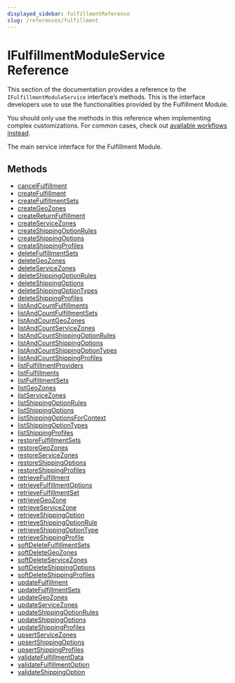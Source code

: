 ```yaml
---
displayed_sidebar: fulfillmentReference
slug: /references/fulfillment
---
```



# IFulfillmentModuleService Reference

This section of the documentation provides a reference to the `IFulfillmentModuleService` interface’s methods. This is the interface developers use to use the functionalities provided by the Fulfillment Module.

<Note>

You should only use the methods in this reference when implementing complex customizations. For common cases, check out [available workflows instead](/medusa-workflows-reference).

</Note>

The main service interface for the Fulfillment Module.

## Methods

- [cancelFulfillment](../../IFulfillmentModuleService/methods/fulfillment.IFulfillmentModuleService.cancelFulfillment/page.mdx)
- [createFulfillment](../../IFulfillmentModuleService/methods/fulfillment.IFulfillmentModuleService.createFulfillment/page.mdx)
- [createFulfillmentSets](../../IFulfillmentModuleService/methods/fulfillment.IFulfillmentModuleService.createFulfillmentSets/page.mdx)
- [createGeoZones](../../IFulfillmentModuleService/methods/fulfillment.IFulfillmentModuleService.createGeoZones/page.mdx)
- [createReturnFulfillment](../../IFulfillmentModuleService/methods/fulfillment.IFulfillmentModuleService.createReturnFulfillment/page.mdx)
- [createServiceZones](../../IFulfillmentModuleService/methods/fulfillment.IFulfillmentModuleService.createServiceZones/page.mdx)
- [createShippingOptionRules](../../IFulfillmentModuleService/methods/fulfillment.IFulfillmentModuleService.createShippingOptionRules/page.mdx)
- [createShippingOptions](../../IFulfillmentModuleService/methods/fulfillment.IFulfillmentModuleService.createShippingOptions/page.mdx)
- [createShippingProfiles](../../IFulfillmentModuleService/methods/fulfillment.IFulfillmentModuleService.createShippingProfiles/page.mdx)
- [deleteFulfillmentSets](../../IFulfillmentModuleService/methods/fulfillment.IFulfillmentModuleService.deleteFulfillmentSets/page.mdx)
- [deleteGeoZones](../../IFulfillmentModuleService/methods/fulfillment.IFulfillmentModuleService.deleteGeoZones/page.mdx)
- [deleteServiceZones](../../IFulfillmentModuleService/methods/fulfillment.IFulfillmentModuleService.deleteServiceZones/page.mdx)
- [deleteShippingOptionRules](../../IFulfillmentModuleService/methods/fulfillment.IFulfillmentModuleService.deleteShippingOptionRules/page.mdx)
- [deleteShippingOptions](../../IFulfillmentModuleService/methods/fulfillment.IFulfillmentModuleService.deleteShippingOptions/page.mdx)
- [deleteShippingOptionTypes](../../IFulfillmentModuleService/methods/fulfillment.IFulfillmentModuleService.deleteShippingOptionTypes/page.mdx)
- [deleteShippingProfiles](../../IFulfillmentModuleService/methods/fulfillment.IFulfillmentModuleService.deleteShippingProfiles/page.mdx)
- [listAndCountFulfillments](../../IFulfillmentModuleService/methods/fulfillment.IFulfillmentModuleService.listAndCountFulfillments/page.mdx)
- [listAndCountFulfillmentSets](../../IFulfillmentModuleService/methods/fulfillment.IFulfillmentModuleService.listAndCountFulfillmentSets/page.mdx)
- [listAndCountGeoZones](../../IFulfillmentModuleService/methods/fulfillment.IFulfillmentModuleService.listAndCountGeoZones/page.mdx)
- [listAndCountServiceZones](../../IFulfillmentModuleService/methods/fulfillment.IFulfillmentModuleService.listAndCountServiceZones/page.mdx)
- [listAndCountShippingOptionRules](../../IFulfillmentModuleService/methods/fulfillment.IFulfillmentModuleService.listAndCountShippingOptionRules/page.mdx)
- [listAndCountShippingOptions](../../IFulfillmentModuleService/methods/fulfillment.IFulfillmentModuleService.listAndCountShippingOptions/page.mdx)
- [listAndCountShippingOptionTypes](../../IFulfillmentModuleService/methods/fulfillment.IFulfillmentModuleService.listAndCountShippingOptionTypes/page.mdx)
- [listAndCountShippingProfiles](../../IFulfillmentModuleService/methods/fulfillment.IFulfillmentModuleService.listAndCountShippingProfiles/page.mdx)
- [listFulfillmentProviders](../../IFulfillmentModuleService/methods/fulfillment.IFulfillmentModuleService.listFulfillmentProviders/page.mdx)
- [listFulfillments](../../IFulfillmentModuleService/methods/fulfillment.IFulfillmentModuleService.listFulfillments/page.mdx)
- [listFulfillmentSets](../../IFulfillmentModuleService/methods/fulfillment.IFulfillmentModuleService.listFulfillmentSets/page.mdx)
- [listGeoZones](../../IFulfillmentModuleService/methods/fulfillment.IFulfillmentModuleService.listGeoZones/page.mdx)
- [listServiceZones](../../IFulfillmentModuleService/methods/fulfillment.IFulfillmentModuleService.listServiceZones/page.mdx)
- [listShippingOptionRules](../../IFulfillmentModuleService/methods/fulfillment.IFulfillmentModuleService.listShippingOptionRules/page.mdx)
- [listShippingOptions](../../IFulfillmentModuleService/methods/fulfillment.IFulfillmentModuleService.listShippingOptions/page.mdx)
- [listShippingOptionsForContext](../../IFulfillmentModuleService/methods/fulfillment.IFulfillmentModuleService.listShippingOptionsForContext/page.mdx)
- [listShippingOptionTypes](../../IFulfillmentModuleService/methods/fulfillment.IFulfillmentModuleService.listShippingOptionTypes/page.mdx)
- [listShippingProfiles](../../IFulfillmentModuleService/methods/fulfillment.IFulfillmentModuleService.listShippingProfiles/page.mdx)
- [restoreFulfillmentSets](../../IFulfillmentModuleService/methods/fulfillment.IFulfillmentModuleService.restoreFulfillmentSets/page.mdx)
- [restoreGeoZones](../../IFulfillmentModuleService/methods/fulfillment.IFulfillmentModuleService.restoreGeoZones/page.mdx)
- [restoreServiceZones](../../IFulfillmentModuleService/methods/fulfillment.IFulfillmentModuleService.restoreServiceZones/page.mdx)
- [restoreShippingOptions](../../IFulfillmentModuleService/methods/fulfillment.IFulfillmentModuleService.restoreShippingOptions/page.mdx)
- [restoreShippingProfiles](../../IFulfillmentModuleService/methods/fulfillment.IFulfillmentModuleService.restoreShippingProfiles/page.mdx)
- [retrieveFulfillment](../../IFulfillmentModuleService/methods/fulfillment.IFulfillmentModuleService.retrieveFulfillment/page.mdx)
- [retrieveFulfillmentOptions](../../IFulfillmentModuleService/methods/fulfillment.IFulfillmentModuleService.retrieveFulfillmentOptions/page.mdx)
- [retrieveFulfillmentSet](../../IFulfillmentModuleService/methods/fulfillment.IFulfillmentModuleService.retrieveFulfillmentSet/page.mdx)
- [retrieveGeoZone](../../IFulfillmentModuleService/methods/fulfillment.IFulfillmentModuleService.retrieveGeoZone/page.mdx)
- [retrieveServiceZone](../../IFulfillmentModuleService/methods/fulfillment.IFulfillmentModuleService.retrieveServiceZone/page.mdx)
- [retrieveShippingOption](../../IFulfillmentModuleService/methods/fulfillment.IFulfillmentModuleService.retrieveShippingOption/page.mdx)
- [retrieveShippingOptionRule](../../IFulfillmentModuleService/methods/fulfillment.IFulfillmentModuleService.retrieveShippingOptionRule/page.mdx)
- [retrieveShippingOptionType](../../IFulfillmentModuleService/methods/fulfillment.IFulfillmentModuleService.retrieveShippingOptionType/page.mdx)
- [retrieveShippingProfile](../../IFulfillmentModuleService/methods/fulfillment.IFulfillmentModuleService.retrieveShippingProfile/page.mdx)
- [softDeleteFulfillmentSets](../../IFulfillmentModuleService/methods/fulfillment.IFulfillmentModuleService.softDeleteFulfillmentSets/page.mdx)
- [softDeleteGeoZones](../../IFulfillmentModuleService/methods/fulfillment.IFulfillmentModuleService.softDeleteGeoZones/page.mdx)
- [softDeleteServiceZones](../../IFulfillmentModuleService/methods/fulfillment.IFulfillmentModuleService.softDeleteServiceZones/page.mdx)
- [softDeleteShippingOptions](../../IFulfillmentModuleService/methods/fulfillment.IFulfillmentModuleService.softDeleteShippingOptions/page.mdx)
- [softDeleteShippingProfiles](../../IFulfillmentModuleService/methods/fulfillment.IFulfillmentModuleService.softDeleteShippingProfiles/page.mdx)
- [updateFulfillment](../../IFulfillmentModuleService/methods/fulfillment.IFulfillmentModuleService.updateFulfillment/page.mdx)
- [updateFulfillmentSets](../../IFulfillmentModuleService/methods/fulfillment.IFulfillmentModuleService.updateFulfillmentSets/page.mdx)
- [updateGeoZones](../../IFulfillmentModuleService/methods/fulfillment.IFulfillmentModuleService.updateGeoZones/page.mdx)
- [updateServiceZones](../../IFulfillmentModuleService/methods/fulfillment.IFulfillmentModuleService.updateServiceZones/page.mdx)
- [updateShippingOptionRules](../../IFulfillmentModuleService/methods/fulfillment.IFulfillmentModuleService.updateShippingOptionRules/page.mdx)
- [updateShippingOptions](../../IFulfillmentModuleService/methods/fulfillment.IFulfillmentModuleService.updateShippingOptions/page.mdx)
- [updateShippingProfiles](../../IFulfillmentModuleService/methods/fulfillment.IFulfillmentModuleService.updateShippingProfiles/page.mdx)
- [upsertServiceZones](../../IFulfillmentModuleService/methods/fulfillment.IFulfillmentModuleService.upsertServiceZones/page.mdx)
- [upsertShippingOptions](../../IFulfillmentModuleService/methods/fulfillment.IFulfillmentModuleService.upsertShippingOptions/page.mdx)
- [upsertShippingProfiles](../../IFulfillmentModuleService/methods/fulfillment.IFulfillmentModuleService.upsertShippingProfiles/page.mdx)
- [validateFulfillmentData](../../IFulfillmentModuleService/methods/fulfillment.IFulfillmentModuleService.validateFulfillmentData/page.mdx)
- [validateFulfillmentOption](../../IFulfillmentModuleService/methods/fulfillment.IFulfillmentModuleService.validateFulfillmentOption/page.mdx)
- [validateShippingOption](../../IFulfillmentModuleService/methods/fulfillment.IFulfillmentModuleService.validateShippingOption/page.mdx)
